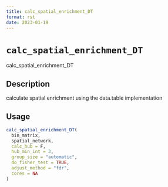 ```yaml
--- 
title: calc_spatial_enrichment_DT 
format: rst 
date: 2023-01-19 
--- 
```

# `calc_spatial_enrichment_DT`

calc_spatial_enrichment_DT


## Description

calculate spatial enrichment using the data.table implementation


## Usage

```r
calc_spatial_enrichment_DT(
  bin_matrix,
  spatial_network,
  calc_hub = F,
  hub_min_int = 3,
  group_size = "automatic",
  do_fisher_test = TRUE,
  adjust_method = "fdr",
  cores = NA
)
```


